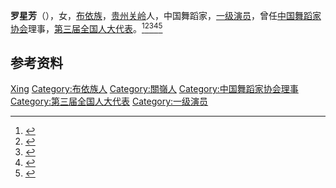 '''罗星芳'''（{{bd|1940年|}}），女，[[布依族|布依族]]，[[贵州|贵州]][[关岭|关岭]]人，中国舞蹈家，[[一级演员|一级演员]]，曾任[[中国舞蹈家协会|中国舞蹈家协会]]理事，[[第三届全国人大代表|第三届全国人大代表]]。<ref>{{Cite book|title=中华人民共和国职官志|author=何虎生, 李耀东, 向常福主编|publisher=中国社会出版社|year=2003|isbn=9787800883934|location=北京|pages=}}</ref><ref>{{Cite book|title=华夏妇女名人词典|author=周行健主编|publisher=华夏出版社|year=1988|isbn=|location=北京|pages=}}</ref><ref>{{Cite book|title=古今中外女名人辞典|author=中国妇女管理干部学院编|publisher=中国广播电视出版社|year=1989|isbn=|location=北京|pages=}}</ref><ref>{{Cite book|title=中国当代艺术界名人录|author=中国名人研究院编; 异天, 戈德主编|publisher=社会科学文献出版社|year=1993|isbn=|location=北京|pages=}}</ref><ref>{{Cite book|title=贵州百科全书|author=孙淦, 庹文升, 何仁仲主编|publisher=中国大百科全书出版社|year=2005|isbn=9787500074069|location=贵阳|pages=}}</ref>

== 参考资料 ==
{{reflist}}

{{中国人物小作品}}
{{Navboxes
| title  = 罗星芳在[[中国舞蹈家协会|中国舞蹈家协会]]的职务
| list1  =
{{中国舞蹈家协会第四届理事会}}
}}

{{Authority control}}
{{DEFAULTSORT:Luo罗}}
[[Category:罗姓|Xing]]
[[Category:布依族人|Category:布依族人]]
[[Category:關嶺人|Category:關嶺人]]
[[Category:中国舞蹈家协会理事|Category:中国舞蹈家协会理事]]
[[Category:第三届全国人大代表|Category:第三届全国人大代表]]
[[Category:一级演员|Category:一级演员]]